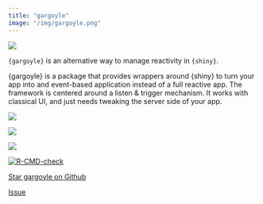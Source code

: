 ```yaml
---
title: "gargoyle"
image: "/img/gargoyle.png"
---
```


::: {.grid}

::: {.g-col-6}

![](/img/gargoyle.png)

:::

::: {.g-col-6}

`{gargoyle}` is an alternative way to manage reactivity in `{shiny}`.

{gargoyle} is a package that provides wrappers around {shiny} to turn your app into and event-based application instead of a full reactive app. The framework is centered around a listen &amp; trigger mechanism. It works with classical UI, and just needs tweaking the server side of your app.

<div align = "center">

<img src = "https://lifecycle.r-lib.org/articles/figures/lifecycle-stable.svg">

<a href="https://CRAN.R-project.org/package=gargoyle">
<img src = "https://www.r-pkg.org/badges/version/gargoyle">
</a>

<a href="https://cranlogs.r-pkg.org/downloads/total/last-month/gargoyle">
  <img src = "https://cranlogs.r-pkg.org/badges/gargoyle">
</a>

<a href="https://github.com/colinfay/gargoyle/actions">
 <img src="https://github.com/colinfay/gargoyle/workflows/R-CMD-check/badge.svg" alt="R-CMD-check"/>
</a>

<a class="github-button" href="https://github.com/colinfay/gargoyle" data-icon="octicon-star" data-show-count="true" aria-label="Star this on GitHub">Star gargoyle on Github</a>

<a class="github-button" href="https://github.com/colinfay/gargoyle/issues" data-icon="octicon-issue-opened"  data-show-count="true" aria-label="Issue buttons/github-buttons on GitHub">Issue</a>
</div>

:::

:::


<script async defer src="https://buttons.github.io/buttons.js"></script>
